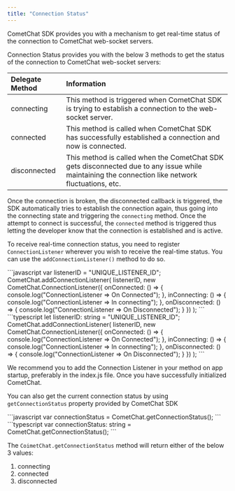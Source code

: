 ```yaml
---
title: "Connection Status"
---
```




CometChat SDK provides you with a mechanism to get real-time status of the connection to CometChat web-socket servers.

Connection Status provides you with the below 3 methods to get the status of the connection to CometChat web-socket servers:

| Delegate Method | Information                                                                                                                                      |
| :--------------- | :------------------------------------------------------------------------------------------------------------------------------------------------ |
| connecting      | This method is triggered when CometChat SDK is trying to establish a connection to the web-socket server.                                        |
| connected       | This method is called when CometChat SDK has successfully established a connection and now is connected.                                         |
| disconnected    | This method is called when the CometChat SDK gets disconnected due to any issue while maintaining the connection like network fluctuations, etc. |

Once the connection is broken, the disconnected callback is triggered, the SDK automatically tries to establish the connection again, thus going into the connecting state and triggering the `connecting` method. Once the attempt to connect is successful, the `connected` method is triggered thus letting the developer know that the connection is established and is active.

To receive real-time connection status, you need to register `ConnectionListener` wherever you wish to receive the real-time status. You can use the `addConnectionListener()` method to do so.

<Tabs>
<Tab title="JavaScript">
```javascript
var listenerID = "UNIQUE_LISTENER_ID";
CometChat.addConnectionListener(
    listenerID,
    new CometChat.ConnectionListener({
        onConnected: () => {
            console.log("ConnectionListener => On Connected");
        },
        inConnecting: () => {
            console.log("ConnectionListener => In connecting");
        },
        onDisconnected: () => {
          console.log("ConnectionListener => On Disconnected");
        }
    })
);
```

</Tab>

<Tab title="TypeScript">
```typescript
let listenerID: string = "UNIQUE_LISTENER_ID";
CometChat.addConnectionListener(
    listenerID,
    new CometChat.ConnectionListener({
        onConnected: () => {
            console.log("ConnectionListener => On Connected");
        },
        inConnecting: () => {
            console.log("ConnectionListener => In connecting");
        },
        onDisconnected: () => {
            console.log("ConnectionListener => On Disconnected");
        }
    })
);
```

</Tab>

</Tabs>

<Note>

We recommend you to add the Connection Listener in your method on app startup, preferably in the index.js file. Once you have successfully initialized CometChat.

</Note>

You can also get the current connection status by using `getConnectionStatus` property provided by CometChat SDK

<Tabs>
<Tab title="JavaScript">
```javascript
var connectionStatus = CometChat.getConnectionStatus();
```

</Tab>

<Tab title="TypeScript">
```typescript
var connectionStatus: string = CometChat.getConnectionStatus();
```

</Tab>

</Tabs>

The `CoimetChat.getConnectionStatus` method will return either of the below 3 values:

1. connecting
2. connected
3. disconnected
